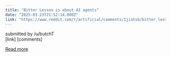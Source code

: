 ```yaml
---
title: "Bitter Lesson is about AI agents"
date: "2025-03-23T21:52:14.000Z"
link: "https://www.reddit.com/r/artificial/comments/1jiatsb/bitter_lesson_is_about_ai_agents/"
---
```


submitted by    /u/butchT  
 [link]   [comments]

[Read more](https://www.reddit.com/r/artificial/comments/1jiatsb/bitter_lesson_is_about_ai_agents/)
